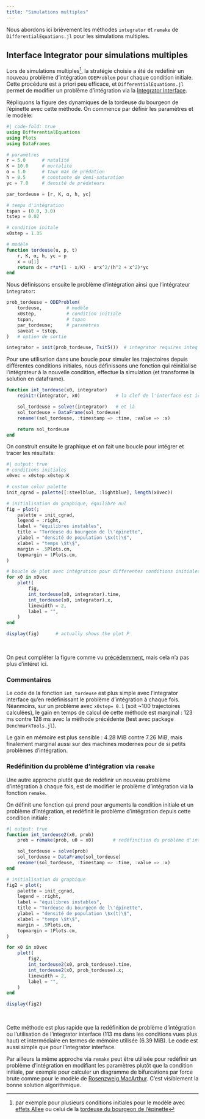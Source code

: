 ```yaml
---
title: "Simulations multiples"
---
```


Nous abordons ici brièvement les méthodes `integrator` et `remake` de `DifferentialEquations.jl` pour les simulations multiples.

## Interface Integrator pour simulations multiples

Lors de simulations multiples^[par exemple pour plusieurs conditions initiales pour le modèle avec [effets Allee](pop_isolees.qmd) ou celui de la [tordeuse du bourgeon de l'épinette](pop_exploitees.qmd)], la stratégie choisie a été de redéfinir un nouveau problème d'intégration `ODEProblem` pour chaque condition initiale. Cette procédure est a priori peu efficace, et `DifferentialEquations.jl` permet de modifier un problème d'intégration via la [Integrator Interface](https://docs.sciml.ai/DiffEqDocs/stable/basics/integrator/).

Répliquons la figure des dynamiques de la tordeuse du bourgeon de l'épinette avec cette méthode. On commence par définir les paramètres et le modèle:

```julia
#| code-fold: true
using DifferentialEquations
using Plots
using DataFrames

# paramètres
r = 5.0      # natalité
K = 10.0     # mortalité
α = 1.0      # taux max de prédation
h = 0.5      # constante de demi-saturation
yc = 7.0     # densité de prédateurs

par_tordeuse = [r, K, α, h, yc]

# temps d'intégration
tspan = (0.0, 3.0)
tstep = 0.02

# condition initale
x0step = 1.35

# modèle
function tordeuse(u, p, t)
    r, K, α, h, yc = p
    x = u[1]
    return dx = r*x*(1 - x/K) - α*x^2/(h^2 + x^2)*yc
end
```

Nous définissons ensuite le problème d'intégration ainsi que l'intégrateur `integrator`:
```julia
prob_tordeuse = ODEProblem(
    tordeuse,         # modèle
    x0step,           # condition initiale
    tspan,            # tspan
    par_tordeuse;     # paramètres
    saveat = tstep,
)   # option de sortie

integrator = init(prob_tordeuse, Tsit5())  # integrator requires integ algorithm
```

Pour une utilisation dans une boucle pour simuler les trajectoires depuis différentes conditions initiales, nous définissons une fonction qui réinitialise l'intégrateur à la nouvelle condition, effectue la simulation (et transforme la solution en dataframe).

```julia
function int_tordeuse(x0, integrator)
    reinit!(integrator, x0)             # la clef de l'interface est ici

    sol_tordeuse = solve!(integrator)   # et là
    sol_tordeuse = DataFrame(sol_tordeuse)
    rename!(sol_tordeuse, :timestamp => :time, :value => :x)

    return sol_tordeuse
end
```

On construit ensuite le graphique et on fait une boucle pour intégrer et tracer les résultats:
```julia
#| output: true
# conditions initiales
x0vec = x0step:x0step:K

# custom color palette
init_cgrad = palette([:steelblue, :lightblue], length(x0vec))

# initialisation du graphique, équilibre nul
fig = plot(;
    palette = init_cgrad,
    legend = :right,
    label = "équilibres instables",
    title = "Tordeuse du bourgeon de l\'épinette",
    ylabel = "densité de population \$x(t)\$",
    xlabel = "temps \$t\$",
    margin = .5Plots.cm,
    topmargin = 1Plots.cm,
)

# boucle de plot avec intégration pour differentes conditions initiales
for x0 in x0vec
    plot!(
        fig,
        int_tordeuse(x0, integrator).time,
        int_tordeuse(x0, integrator).x,
        linewidth = 2,
        label = "",
    )
end

display(fig)      # actually shows the plot P
```
\

On peut compléter la figure comme vu [précédemment](pop_exploitees.qmd), mais cela n'a pas plus d'intéret ici.

### Commentaires

Le code de la fonction `int_tordeuse` est plus simple avec l'integrator interface qu'en redéfinissant le problème d'intégration à chaque fois. Néanmoins, sur un problème avec `x0step= 0.1` (soit ~100 trajectoires calculées), le gain en temps de calcul de cette méthode est marginal : 123 ms contre 128 ms avec la méthode précédente (test avec package `BenchmarkTools.jl`).

Le gain en mémoire est plus sensible : 4.28 MiB contre 7.26 MiB, mais finalement marginal aussi sur des machines modernes pour de si petits problèmes d'intégration.

### Redéfinition du problème d'intégration via `remake`

Une autre approche plutôt que de redéfinir un nouveau problème d'intégration à chaque fois, est de modifier le problème d'intégration via la fonction `remake`.

On définit une fonction qui prend pour arguments la condition initiale et un problème d'intégration, et redéfinit le problème d'intégration depuis cette condition initiale :

```julia
#| output: true
function int_tordeuse2(x0, prob)
    prob = remake(prob, u0 = x0)       # redéfinition du problème d'intégration

    sol_tordeuse = solve(prob)
    sol_tordeuse = DataFrame(sol_tordeuse)
    rename!(sol_tordeuse, :timestamp => :time, :value => :x)
end

# initialisation du graphique
fig2 = plot(;
    palette = init_cgrad,
    legend = :right,
    label = "équilibres instables",
    title = "Tordeuse du bourgeon de l\'épinette",
    ylabel = "densité de population \$x(t)\$",
    xlabel = "temps \$t\$",
    margin = .5Plots.cm,
    topmargin = 1Plots.cm,
)

for x0 in x0vec
    plot!(
        fig2,
        int_tordeuse2(x0, prob_tordeuse).time,
        int_tordeuse2(x0, prob_tordeuse).x;
        linewidth = 2,
        label = "",
    )
end

display(fig2)
```
\

Cette méthode est plus rapide que la redéfinition de problème d'intégration ou l'utilisation de l'integrator interface (113 ms dans les conditions vues plus haut) et intermédiaire en termes de mémoire utilisée (6.39 MiB). Le code est aussi simple que pour l'integrator interface.

Par ailleurs la même approche via `remake` peut être utilisée pour redéfinir un problème d'intégration en modifiant les paramètres plutôt que la condition initiale, par exemple pour calculer un diagramme de bifurcations par force brute comme pour le modèle de [Rosenzweig MacArthur](pop_interactions2.qmd). C'est visiblement la bonne solution algorithmique.
